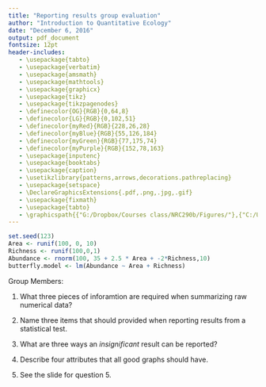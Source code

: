 ```yaml
---
title: "Reporting results group evaluation"
author: "Introduction to Quantitative Ecology"
date: "December 6, 2016"
output: pdf_document
fontsize: 12pt
header-includes:
   - \usepackage{tabto}
   - \usepackage{verbatim}
   - \usepackage{amsmath}
   - \usepackage{mathtools}
   - \usepackage{graphicx}
   - \usepackage{tikz}
   - \usepackage{tikzpagenodes}
   - \definecolor{OG}{RGB}{0,64,8}
   - \definecolor{LG}{RGB}{0,102,51}
   - \definecolor{myRed}{RGB}{228,26,28}
   - \definecolor{myBlue}{RGB}{55,126,184}
   - \definecolor{myGreen}{RGB}{77,175,74}
   - \definecolor{myPurple}{RGB}{152,78,163}
   - \usepackage{inputenc}
   - \usepackage{booktabs}
   - \usepackage{caption}
   - \usetikzlibrary{patterns,arrows,decorations.pathreplacing}
   - \usepackage{setspace}
   - \DeclareGraphicsExtensions{.pdf,.png,.jpg,.gif}
   - \usepackage{fixmath}
   - \usepackage{tabto}
   - \graphicspath{{"G:/Dropbox/Courses class/NRC290b/Figures/"},{"C:/Users/csutherland/Dropbox/Courses class/NRC290b/Figures/"}}
---
```


```r
set.seed(123)
Area <- runif(100, 0, 10)
Richness <- runif(100,0,1)
Abundance <- rnorm(100, 35 + 2.5 * Area + -2*Richness,10)
butterfly.model <- lm(Abundance ~ Area + Richness)
```

Group Members:

\vspace{2cm}

1. What three pieces of inforamtion are required when summarizing raw numerical data?

\vspace{4cm}

2. Name three items that should provided when reporting results from a statistical test.

\vspace{4cm}

3. What are three ways an *insignificant* result can be reported?

\newpage

4. Describe four attributes that all good graphs should have.

\vspace{10cm}

5. See the slide for question 5.

